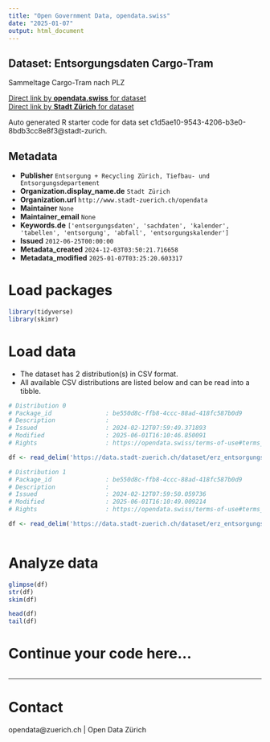 ```yaml
---
title: "Open Government Data, opendata.swiss"
date: "2025-01-07"
output: html_document
---
```


## Dataset: Entsorgungsdaten Cargo-Tram

Sammeltage Cargo-Tram nach PLZ

[Direct link by **opendata.swiss** for dataset](https://opendata.swiss/de/dataset/entsorgungsdaten-cargo-tram)<br>
[Direct link by **Stadt Zürich** for dataset](https://data.stadt-zuerich.ch/dataset/erz_entsorgungskalender_cargotram)

Auto generated R starter code for data set c1d5ae10-9543-4206-b3e0-8bdb3cc8e8f3@stadt-zurich.

## Metadata

- **Publisher** `Entsorgung + Recycling Zürich, Tiefbau- und Entsorgungsdepartement`
- **Organization.display_name.de** `Stadt Zürich`
- **Organization.url** `http://www.stadt-zuerich.ch/opendata`
- **Maintainer** `None`
- **Maintainer_email** `None`
- **Keywords.de** `['entsorgungsdaten', 'sachdaten', 'kalender', 'tabellen', 'entsorgung', 'abfall', 'entsorgungskalender']`
- **Issued** `2012-06-25T00:00:00`
- **Metadata_created** `2024-12-03T03:50:21.716658`
- **Metadata_modified** `2025-01-07T03:25:20.603317`


# Load packages

```r

library(tidyverse)
library(skimr)

```

# Load data

-   The dataset has 2 distribution(s) in CSV format.
-   All available CSV distributions are listed below and can be read into a tibble.

```r

# Distribution 0
# Package_id               : be550d8c-ffb8-4ccc-88ad-418fc587b0d9
# Description              : 
# Issued                   : 2024-02-12T07:59:49.371893
# Modified                 : 2025-06-01T16:10:46.850091
# Rights                   : https://opendata.swiss/terms-of-use#terms_open

df <- read_delim('https://data.stadt-zuerich.ch/dataset/erz_entsorgungskalender_cargotram/download/entsorgungskalender_cargoTram_2024.csv')

# Distribution 1
# Package_id               : be550d8c-ffb8-4ccc-88ad-418fc587b0d9
# Description              : 
# Issued                   : 2024-02-12T07:59:50.059736
# Modified                 : 2025-06-01T16:10:49.009214
# Rights                   : https://opendata.swiss/terms-of-use#terms_open

df <- read_delim('https://data.stadt-zuerich.ch/dataset/erz_entsorgungskalender_cargotram/download/entsorgungskalender_cargoTram_2025.csv')



```

# Analyze data

```r

glimpse(df)
str(df)
skim(df)

head(df)
tail(df)

```

# Continue your code here...

```r

```

------------------------------------------------------------------------

# Contact

opendata@zuerich.ch | Open Data Zürich
